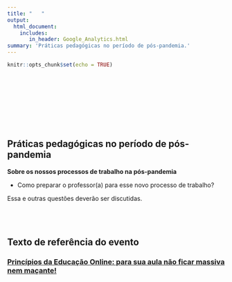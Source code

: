 ```yaml
---
title: "   "
output: 
  html_document:
    includes:
       in_header: Google_Analytics.html
summary: 'Práticas pedagógicas no período de pós-pandemia.'
---
```


```r
knitr::opts_chunk$set(echo = TRUE)
```
<br>
<br>
<br>
<br>
<br>
<br>
<br>


## Práticas pedagógicas no período de pós-pandemia


**Sobre os nossos processos de trabalho na pós-pandemia **

<!--
Análise Estatística em época de COVID 19  


Provavelmente não devemos voltar a dar aula da mesma maneira do ano passado.  
*  As aulas deverão ser com uso de máscaras.   
*  As aulas deverão ser com um espaço de 1,5 metros de distância entre os alunos   
*  Precisamos de novas formas de ensino/aprendizagem.  -->
*  Como preparar o professor(a) para esse novo processo de trabalho?  

Essa e outras questões deverão ser discutidas.
<br>
<br>
<br><br>

## Texto de referência do evento

### [Princípios da Educação Online: para sua aula não ficar massiva nem maçante!](http://horizontes.sbc.org.br/index.php/2020/05/23/principios-educacao-online/)
<br>
<br>
<br>
<br>
<br>

